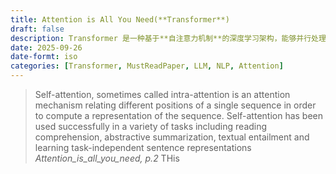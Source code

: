 ```yaml
---
title: Attention is All You Need(**Transformer**)
draft: false
description: Transformer 是一种基于**自注意力机制**的深度学习架构，能够并行处理序列，在语言、视觉和多模态任务中表现出色，并且作为 GPT、BERT 等大型语言模型（LLM）的核心基础，推动了当今生成式人工智能的快速发展。
date: 2025-09-26
date-formt: iso
categories: [Transformer, MustReadPaper, LLM, NLP, Attention]
---
```

> Self-attention, sometimes called intra-attention is an attention mechanism relating different positions of a single sequence in order to compute a representation of the sequence. Self-attention has been used successfully in a variety of tasks including reading comprehension, abstractive summarization, textual entailment and learning task-independent sentence representations
> <cite> Attention_is_all_you_need, p.2 </cite>
THis 



